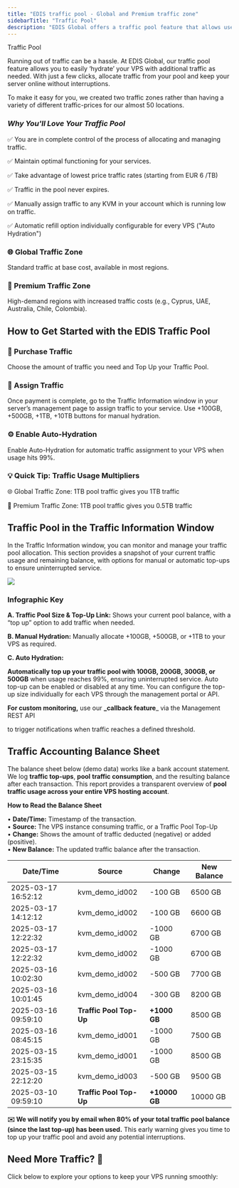 ```yaml
---
title: "EDIS traffic pool - Global and Premium traffic zone"
sidebarTitle: "Traffic Pool"
description: "EDIS Global offers a traffic pool feature that allows users to manage and allocate traffic to their VPS plans. The service features two traffic zones – the standard Global Traffic Zone and a Premium Traffic Zone"
---
```



Traffic Pool

Running out of traffic can be a hassle. At EDIS Global, our traffic pool feature allows you to easily ‘hydrate’ your VPS with additional traffic as needed. With just a few clicks, allocate traffic from your pool and keep your server online without interruptions.

To make it easy for you, we created two traffic zones rather than having a variety of different traffic-prices for our almost 50 locations.

<CtaButton label="Top-up Traffic Pool" link="https://manage.edisglobal.com/cart.php?gid=214" />

### *Why You'll Love Your Traffic Pool*

✅ You are in complete control of the process of allocating and managing traffic.

✅ Maintain optimal functioning for your services.

✅ Take advantage of lowest price traffic rates (starting from EUR 6 /TB)

✅ Traffic in the pool never expires.

✅ Manually assign traffic to any KVM in your account which is running low on traffic.

✅ Automatic refill option individually configurable for every VPS ("Auto Hydration")

### 

### 🌐 Global Traffic Zone

Standard traffic at base cost, available in most regions.

### 💎 Premium Traffic Zone

High-demand regions with increased traffic costs (e.g., Cyprus, UAE, Australia, Chile, Colombia).

## **How to Get Started with the EDIS Traffic Pool**

### 🛒 Purchase Traffic

Choose the amount of traffic you need and Top Up your Traffic Pool.

### 📌 Assign Traffic

Once payment is complete, go to the Traffic Information window in your server’s management page to assign traffic to your service. Use +100GB, +500GB, +1TB, +10TB buttons for manual hydration.

### ⚙️ Enable Auto-Hydration

Enable Auto-Hydration for automatic traffic assignment to your VPS when usage hits 99%.

### 💡 Quick Tip: Traffic Usage Multipliers

🌐 Global Traffic Zone: 1TB pool traffic gives you 1TB traffic

💎 Premium Traffic Zone: 1TB pool traffic gives you 0.5TB traffic



<CtaButton label="Top-up Traffic Pool" link="https://manage.edisglobal.com/cart.php?gid=214" />



## Traffic Pool in the Traffic Information Window

In the Traffic Information window, you can monitor and manage your traffic pool allocation. This section provides a snapshot of your current traffic usage and remaining balance, with options for manual or automatic top-ups to ensure uninterrupted service.

![](/assets/_incGduwnwlN1t_FCJzrC_traffic-pool-edis-global-manual-auto-hydration.png)

### Infographic Key

**A. Traffic Pool Size & Top-Up Link:**
Shows your current pool balance, with a “top up” option to add traffic when needed.

**B. Manual Hydration:**
Manually allocate +100GB, +500GB, or +1TB to your VPS as required.

**C. Auto Hydration:**

**Automatically top up your traffic pool with 100GB, 200GB, 300GB, or 500GB** when usage reaches 99%, ensuring uninterrupted service. Auto top-up can be enabled or disabled at any time. You can configure the top-up size individually for each VPS through the management portal or API. 



**For custom monitoring,** use our **_callback feature**_ via the Management REST API 
<CtaButton label="Callback via API" link="https://docs.edisglobal.com/management-api-reference/hooks/example-callback-triggered" />

to trigger notifications when traffic reaches a defined threshold.

## Traffic Accounting Balance Sheet

The balance sheet below (demo data) works like a bank account statement. We log **traffic top-ups**, **pool** **traffic consumption**, and the resulting balance after each transaction. This report provides a transparent overview of **pool** **traffic usage across your entire VPS hosting account**.

**How to Read the Balance Sheet**

• **Date/Time:** Timestamp of the transaction.\
• **Source:** The VPS instance consuming traffic, or a Traffic Pool Top-Up\
• **Change:** Shows the amount of traffic deducted (negative) or added (positive).\
• **New Balance:** The updated traffic balance after the transaction.

| Date/Time           | Source              | Change    | New Balance |
| ------------------- | ------------------- | --------- | ----------- |
| 2025-03-17 16:52:12 | kvm_demo_id002      | \-100 GB  | 6500 GB     |
| 2025-03-17 14:12:12 | kvm_demo_id002      | \-100 GB  | 6600 GB     |
| 2025-03-17 12:22:32 | kvm_demo_id002      | \-1000 GB | 6700 GB     |
| 2025-03-17 12:22:32 | kvm_demo_id002      | \-1000 GB | 6700 GB     |
| 2025-03-16 10:02:30 | kvm_demo_id002      | \-500 GB  | 7700 GB     |
| 2025-03-16 10:01:45 | kvm_demo_id004      | \-300 GB  | 8200 GB     |
| 2025-03-16 09:59:10 | **Traffic Pool Top-Up** | **+1000 GB** | 8500 GB     |
| 2025-03-16 08:45:15 | kvm_demo_id001      | \-1000 GB | 7500 GB     |
| 2025-03-15 23:15:35 | kvm_demo_id001      | \-1000 GB | 8500 GB     |
| 2025-03-15 22:12:20 | kvm_demo_id003      | \-500 GB  | 9500 GB     |
| 2025-03-10 09:59:10 | **Traffic Pool Top-Up** | **+10000 GB** | 10000 GB    |

**:envelope: ​We will notify you by email when 80% of your total traffic pool balance (since the last top-up) has been used.** This early warning gives you time to top up your traffic pool and avoid any potential interruptions.

<CtaButton label="Top-up Traffic Pool" link="https://manage.edisglobal.com/cart.php?gid=214" />



## Need More Traffic? 🚀

Click below to explore your options to keep your VPS running smoothly:

<CtaButton label="Exceeding Monthly Traffic Limit" link="./exceeding-monthly-traffic-limit-edis-global" />

